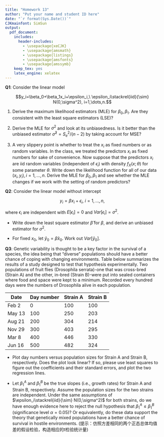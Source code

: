 ```yaml
---
title: "Homework 13"
author: "Put your name and student ID here"
date: "`r format(Sys.Date())`"
CJKmainfont: SimSun
output:
  pdf_document: 
    includes:
      header-includes:
        - \usepackage{xeCJK}
        - \usepackage{amsmath}
        - \usepackage{listings}
        - \usepackage{amsfonts}
        - \usepackage{amssymb}
    keep_tex: yes
    latex_engine: xelatex
---
```


**Q1**: Consider the linear model

$$y_i=\beta_0+\beta_1x_i+\epsilon_i,\ \epsilon_i\stackrel{iid}{\sim} N(0,\sigma^2), i=1,\dots,n.$$
  


1. Derive the maximum likelihood estimators (MLE) for $\beta_0,\beta_1$. Are they consistent with the least square estimators (LSE)?

2. Derive the MLE for $\sigma^2$ and look at its unbiasedness. Is it better than the unbiased estimator $\hat\sigma^2 = S_e^2/(n-2)$ by taking account for MSE?

3. A very slippery point is whether to treat the $x_i$ as fixed numbers or as random variables. In the class, we treated the predictors $x_i$ as fixed numbers for sake of convenience. Now suppose that the predictors $x_i$ are iid  random variables (independent of $\epsilon_i$) with density $f_X(x;\theta)$ for some parameter $\theta$. Write down the likelihood function for all of our data $(x_i,y_i),i=1,\dots,n$. Derive the MLE for $\beta_0,\beta_1$ and see whether the MLE changes if we work with the setting of random predictors?



**Q2**: Consider the linear model without intercept

$$y_i  = \beta x_i+\epsilon_i,\ i=1,\dots,n,$$

where $\epsilon_i$ are independent with $E[\epsilon_i]=0$ and $Var[\epsilon_i]=\sigma^2$.


- Write down the least square estimator $\hat \beta$ for $\beta$, and derive an unbiased estimator for $\sigma^2$.

- For fixed $x_0$, let $\hat{y}_0=\hat\beta x_0$. Work out $Var[\hat{y}_0]$.




**Q3**: Genetic variability is thought to be a key factor in the survival of a species, the idea
being that “diverse” populations should have a better chance of coping with changing
environments. Table below summarizes the results of a study designed to test
that hypothesis experimentally. Two populations of fruit flies (Drosophila serrata)-one that was cross-bred (Strain A) and the other,
in-bred (Strain B)-were put into sealed containers where food and space were kept
to a minimum. Recorded every hundred days were the numbers of Drosophila alive
in each population.


Date | Day number | Strain A | Strain B |
-|-|-|-|
Feb 2 | 0  | 100  | 100 | 
May 13  | 100  | 250  | 203 | 
Aug 21  | 200  | 304  | 214 | 
Nov 29  | 300  | 403  | 295 | 
Mar 8  | 400  | 446  | 330 | 
Jun 16  | 500  |  482  | 324 | 



- Plot day numbers versus population sizes for Strain A and Strain B, respectively. Does the plot look linear? If so, please use least squares to figure out the coefficients and
their standard errors, and plot the two regression lines.

- Let $\beta_1^A$ and $\beta_1^B$ be the true slopes (i.e., growth rates) for Strain A and Strain B, respectively. Assume the population sizes for the two strains are independent.  Under the same assumptions of $\epsilon_i\stackrel{iid}{\sim} N(0,\sigma^2)$ for both strains, do we have enough evidence here
to reject the null hypothesis that $\beta_1^A\le \beta_1^B$ (significance level $\alpha=0.05$)? Or equivalently, do these data support the theory that genetically mixed populations have a
better chance of survival in hostile environments. (提示：仿照方差相同的两个正态总体均值差的假设检验，构造相应的t检验统计量)


